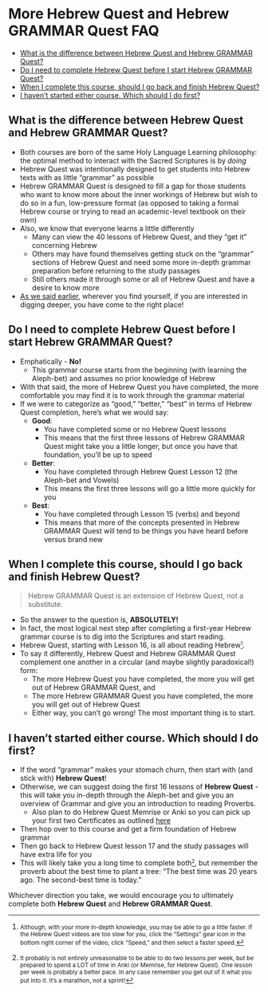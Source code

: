 # More Hebrew Quest and Hebrew GRAMMAR Quest FAQ{- #hq_hgq_faq}

* [What is the difference between Hebrew Quest and Hebrew GRAMMAR Quest?](#difference)
* [Do I need to complete Hebrew Quest before I start Hebrew GRAMMAR Quest?](#complete_hq_first)
* [When I complete this course, should I go back and finish Hebrew Quest?](#need_to_finish_hq)
*  [I haven't started either course.  Which should I do first?](#which_first)

<!-- Grammarly check: 10/24/2020 108 lines -->

## What is the difference between Hebrew Quest and Hebrew GRAMMAR Quest? {- #difference}

* Both courses are born of the same Holy Language Learning philosophy: the optimal method to interact with the Sacred Scriptures is by *doing*
* Hebrew Quest was intentionally designed to get students into Hebrew texts with as little "grammar" as possible
* Hebrew GRAMMAR Quest is designed to fill a gap for those students who want to know more about the inner workings of Hebrew but wish to do so in a fun, low-pressure format (as opposed to taking a formal Hebrew course or trying to read an academic-level textbook on their own)
* Also, we know that everyone learns a little differently
    * Many can view the 40 lessons of Hebrew Quest, and they "get it" concerning Hebrew
    * Others may have found themselves getting stuck on the "grammar" sections of Hebrew Quest and need some more in-depth grammar preparation before returning to the study passages
    * Still others made it through some or all of Hebrew Quest and have a desire to know more
* [As we said earlier](#hgq_and_hq), wherever you find yourself, if you are interested in digging deeper, you have come to the right place!

## Do I need to complete Hebrew Quest before I start Hebrew GRAMMAR Quest? {- #complete_hq_first}

* Emphatically - **No!** 
    * This grammar course starts from the beginning (with learning the Aleph-bet) and assumes no prior knowledge of Hebrew
* With that said, the more of Hebrew Quest you have completed, the more comfortable you may find it is to work through the grammar material
* If we were to categorize as "good," "better," "best" in terms of Hebrew Quest completion, here's what we would say:
    * **Good**: 
        * You have completed some or no Hebrew Quest lessons  
        * This means that the first three lessons of Hebrew GRAMMAR Quest might take you a little longer, but once you have that foundation, you'll be up to speed
    * **Better**: 
        * You have completed through Hebrew Quest Lesson 12 (the Aleph-bet and Vowels)  
        * This means the first three lessons will go a little more quickly for you
    * **Best**: 
        * You have completed through Lesson 15 (verbs) and beyond
        * This means that more of the concepts presented in Hebrew GRAMMAR Quest will tend to be things you have heard before versus brand new

## When I complete this course, should I go back and finish Hebrew Quest? {- #need_to_finish_hq}

> Hebrew GRAMMAR Quest is an extension of Hebrew Quest, not a substitute.

* So the answer to the question is, **ABSOLUTELY!**
* In fact, the most logical next step after completing a first-year Hebrew grammar course is to dig into the Scriptures and start reading.
* Hebrew Quest, starting with Lesson 16, is all about reading Hebrew<small>^[<small>Although, with your more in-depth knowledge, you may be able to go a little faster. If the Hebrew Quest videos are too slow for you, click the "Settings" gear icon in the bottom right corner of the video, click "Speed," and then select a faster speed.</small>]</small>.
* To say it differently, Hebrew Quest and Hebrew GRAMMAR Quest complement one another in a circular (and maybe slightly paradoxical!) form:
    * The more Hebrew Quest you have completed, the more you will get out of Hebrew GRAMMAR Quest, and
    * The more Hebrew GRAMMAR Quest you have completed, the more you will get out of Hebrew Quest
    * Either way, you can't go wrong!  The most important thing is to start.

## I haven't started either course.  Which should I do first? {- #which_first}

* If the word "grammar" makes your stomach churn, then start with (and stick with) **Hebrew Quest**!
* Otherwise, we can suggest doing the first 16 lessons of **Hebrew Quest** - this will take you in-depth through the Aleph-bet and give you an overview of Grammar and give you an introduction to reading Proverbs.
    * Also plan to do Hebrew Quest Memrise or Anki so you can pick up your first two Certificates as outlined [here](https://holylanguage.com/graduate.html)
* Then hop over to this course and get a firm foundation of Hebrew grammar
* Then go back to Hebrew Quest lesson 17 and the study passages will have extra life for you
* This will likely take you a long time to complete both<small>^[<small>It probably is not entirely unreasonable to be able to do two lessons per week, but be prepared to spend a LOT of time in Anki (or Memrise, for Hebrew Quest).  One lesson per week is probably a better pace.  In any case remember you get out of it what you put into it.  It's a marathon, not a sprint!</small>]</small>, but remember the proverb about the best time to plant a tree:  "The best time was 20 years ago.  The second-best time is today."
    
Whichever direction you take, we would encourage you to ultimately complete both **Hebrew Quest** and **Hebrew GRAMMAR Quest**.

